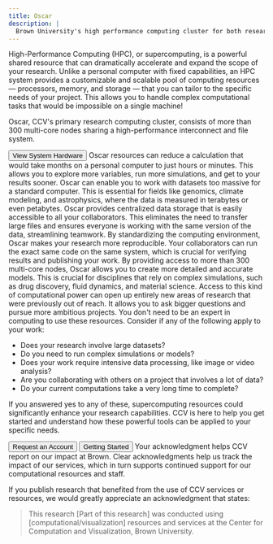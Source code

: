 ```yaml
---
title: Oscar
description: |
  Brown University's high performance computing cluster for both research and classes.
---
```


<ContentSection title="Why Use High-Performance Computing?">
High-Performance Computing (HPC), or supercomputing, is a powerful shared resource that can dramatically accelerate and
expand the scope of your research. Unlike a personal computer with fixed capabilities, an HPC system provides a
customizable and scalable pool of computing resources — processors, memory, and storage — that you can tailor to the
specific needs of your project. This allows you to handle complex computational tasks that would be impossible on a
single machine!

Oscar, CCV's primary research computing cluster, consists of more than 300 multi-core nodes sharing a high-performance
interconnect and file system.

<Button href="https://docs.ccv.brown.edu/oscar/system-overview">
  View System Hardware
</Button>
</ContentSection>

<ContentSection title="Key Benefits for Researchers">
<CardGroup>
  <StyledCard size="lg" iconName="" title="Solve Problems Faster">
    Oscar resources can reduce a calculation that would take months on a personal computer to just hours or minutes.
    This allows you to explore more variables, run more simulations, and get to your results sooner.
  </StyledCard>

  <StyledCard size="lg" iconName="" title="Tackle Larger Problems">
    Oscar can enable you to work with datasets too massive for a standard computer. This is essential for fields
    like genomics, climate modeling, and astrophysics, where the data is measured in terabytes or even petabytes.
  </StyledCard>

  <StyledCard size="lg" iconName="" title="Facilitate Collaboration">
    Oscar provides centralized data storage that is easily accessible to all your collaborators. This eliminates the
    need to transfer large files and ensures everyone is working with the same version of the data, streamlining teamwork.
  </StyledCard>

  <StyledCard size="lg" iconName="" title="Enhance Reproducibility">
    By standardizing the computing environment, Oscar makes your research more reproducible. Your collaborators can run
    the exact same code on the same system, which is crucial for verifying results and publishing your work.
  </StyledCard>

  <StyledCard size="lg" iconName="" title="Run Complex Simulations">
      By providing access to more than 300 multi-core nodes, Oscar allows you to create more detailed and accurate models.
      This is crucial for disciplines that rely on complex simulations, such as drug discovery, fluid dynamics, and material science.
  </StyledCard>

  <StyledCard size="lg" iconName="" title="Open New Research Avenues">
      Access to this kind of computational power can open up entirely new areas of research that were previously out of
      reach. It allows you to ask bigger questions and pursue more ambitious projects.
  </StyledCard>
</CardGroup>
</ContentSection>

<ContentSection title="Is Oscar Right for You?">
You don't need to be an expert in computing to use these resources. Consider if any of the following apply to your work:

- Does your research involve large datasets?
- Do you need to run complex simulations or models?
- Does your work require intensive data processing, like image or video analysis?
- Are you collaborating with others on a project that involves a lot of data?
- Do your current computations take a very long time to complete?

If you answered yes to any of these, supercomputing resources could significantly enhance your research capabilities.
CCV is here to help you get started and understand how these powerful tools can be applied to your specific needs.

<ButtonGroup>
<Button href="https://brown.co1.qualtrics.com/jfe/form/SV_0GtBE8kWJpmeG4B">
  Request an Account
</Button>
<Button href="https://docs.ccv.brown.edu/oscar/getting-started">
  Getting Started
</Button>
</ButtonGroup>

</ContentSection>

<ContentSection title="Cite CCV">
Your acknowledgment helps CCV report on our impact at Brown. Clear acknowledgments help us track the impact of our services, 
which in turn supports continued support for our computational resources and staff.

If you publish research that benefited from the use of CCV services or resources, we would greatly appreciate an acknowledgment that states:

> This research [Part of this research] was conducted using [computational/visualization] resources and services at the Center for Computation and Visualization, Brown University.

</ContentSection>